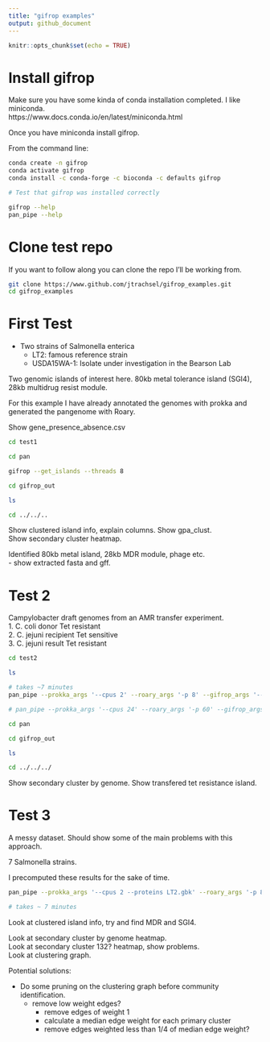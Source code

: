 ```yaml
---
title: "gifrop examples"
output: github_document
---
```


```r
knitr::opts_chunk$set(echo = TRUE)
```

# Install gifrop

Make sure you have some kinda of conda installation completed.  I like miniconda.  
https://www.docs.conda.io/en/latest/miniconda.html  
  
Once you have miniconda install gifrop.  


From the command line:  
```bash
conda create -n gifrop
conda activate gifrop
conda install -c conda-forge -c bioconda -c defaults gifrop

# Test that gifrop was installed correctly

gifrop --help
pan_pipe --help
```


# Clone test repo

If you want to follow along you can clone the repo I'll be working from.  

```bash
git clone https://www.github.com/jtrachsel/gifrop_examples.git  
cd gifrop_examples

```


# First Test



* Two strains of Salmonella enterica  
  + LT2: famous reference strain  
  + USDA15WA-1: Isolate under investigation in the Bearson Lab

Two genomic islands of interest here.  80kb metal tolerance island (SGI4), 28kb multidrug resist module.  
  
For this example I have already annotated the genomes with prokka and generated the pangenome with Roary.  

Show gene_presence_absence.csv

```bash
cd test1

cd pan

gifrop --get_islands --threads 8  

cd gifrop_out

ls

cd ../../..

```

Show clustered island info, explain columns.
Show gpa_clust.  
Show secondary cluster heatmap.

Identified 80kb metal island, 28kb MDR module, phage etc.  
- show extracted fasta and gff.  


# Test 2  

Campylobacter draft genomes from an AMR transfer experiment.    
  1. C. coli donor          Tet resistant  
  2. C. jejuni recipient    Tet sensitive  
  3. C. jejuni result       Tet resistant  




```bash
cd test2

ls

# takes ~7 minutes
pan_pipe --prokka_args '--cpus 2' --roary_args '-p 8' --gifrop_args '--threads 8'

# pan_pipe --prokka_args '--cpus 24' --roary_args '-p 60' --gifrop_args '--threads 60'

cd pan

cd gifrop_out

ls

cd ../../../

```

Show secondary cluster by genome.  Show transfered tet resistance island.  

# Test 3  

A messy dataset.  Should show some of the main problems with this approach.  

7 Salmonella strains.  

I precomputed these results for the sake of time.  


```bash

pan_pipe --prokka_args '--cpus 2 --proteins LT2.gbk' --roary_args '-p 8' --gifrop_args '--threads 8'

# takes ~ 7 minutes
```

Look at clustered island info, try and find MDR and SGI4.  

Look at secondary cluster by genome heatmap.  
Look at secondary cluster 132? heatmap, show problems.  
Look at clustering graph.  


Potential solutions:  

* Do some pruning on the clustering graph before community identification.  
  + remove low weight edges?  
    + remove edges of weight 1  
    + calculate a median edge weight for each primary cluster  
    + remove edges weighted less than 1/4 of median edge weight?  
    
    
    